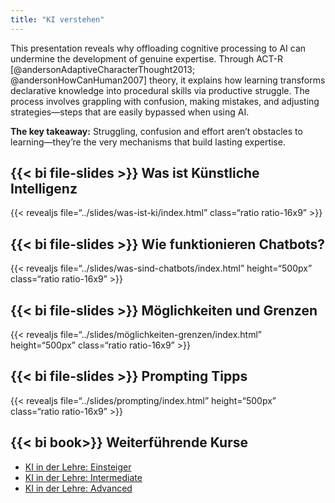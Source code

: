 ```yaml
---
title: "KI verstehen"
---
```


This presentation reveals why offloading cognitive processing to AI can undermine the development of genuine expertise. Through ACT-R [@andersonAdaptiveCharacterThought2013; @andersonHowCanHuman2007] theory, it explains how learning transforms declarative knowledge into procedural skills via productive struggle. The process involves grappling with confusion, making mistakes, and adjusting strategies—steps that are easily bypassed when using AI.

**The key takeaway:** Struggling, confusion and effort aren't obstacles to learning---they're the very mechanisms that
  build lasting expertise.



## {{< bi file-slides >}} Was ist Künstliche Intelligenz

{{< revealjs file="../slides/was-ist-ki/index.html" class="ratio ratio-16x9" >}}



## {{< bi file-slides >}} Wie funktionieren Chatbots?

{{< revealjs file="../slides/was-sind-chatbots/index.html" height="500px" class="ratio ratio-16x9" >}}


## {{< bi file-slides >}} Möglichkeiten und Grenzen

{{< revealjs file="../slides/möglichkeiten-grenzen/index.html" height="500px" class="ratio ratio-16x9" >}}

## {{< bi file-slides >}} Prompting Tipps

{{< revealjs file="../slides/prompting/index.html" height="500px" class="ratio ratio-16x9" >}}




## {{< bi book>}} Weiterführende Kurse

- [KI in der Lehre: Einsteiger](https://virtuelleakademie.github.io/ki-lehre-beginner/workshop/)
- [KI in der Lehre: Intermediate](https://virtuelleakademie.github.io/ki-lehre-intermediate/workshop/)
- [KI in der Lehre: Advanced](https://virtuelleakademie.github.io/ki-lehre-advanced/workshop/)
<!-- ## {{< bi file-slides >}} Bibliographie -->